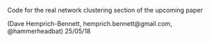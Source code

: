Code for the real network clustering section of the upcoming paper

(Dave Hemprich-Bennett, hemprich.bennett@gmail.com, @hammerheadbat) 25/05/18